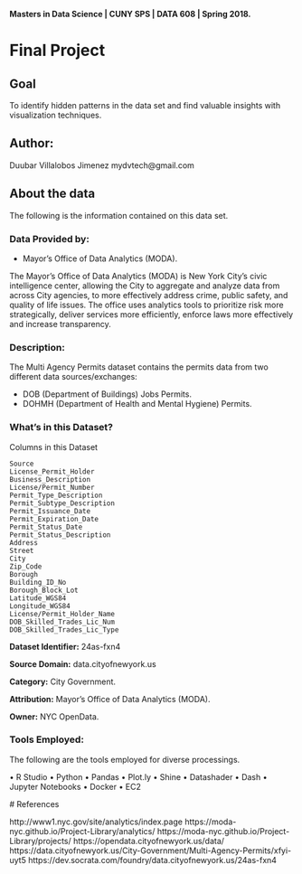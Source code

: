 **Masters in Data Science | CUNY SPS | DATA 608 | Spring 2018.**

# Final Project

## Goal

To identify hidden patterns in the data set and find valuable insights with visualization techniques.

## Author:
  Duubar Villalobos Jimenez mydvtech@gmail.com
  
## About the data

The following is the information contained on this data set.

### Data Provided by:

+ Mayor’s Office of Data Analytics (MODA).

The Mayor’s Office of Data Analytics (MODA) is New York City’s civic intelligence center, allowing the City to aggregate and analyze data from across City agencies, to more effectively address crime, public safety, and quality of life issues. The office uses analytics tools to prioritize risk more strategically, deliver services more efficiently, enforce laws more effectively and increase transparency.

### Description:

The Multi Agency Permits dataset contains the permits data from two different data sources/exchanges:

  + DOB (Department of Buildings) Jobs Permits.
  + DOHMH (Department of Health and Mental Hygiene) Permits.

### What’s in this Dataset?

Columns in this Dataset

    Source
    License_Permit_Holder
    Business_Description
    License/Permit_Number
    Permit_Type_Description
    Permit_Subtype_Description
    Permit_Issuance_Date
    Permit_Expiration_Date
    Permit_Status_Date
    Permit_Status_Description
    Address
    Street
    City
    Zip_Code
    Borough
    Building_ID_No
    Borough_Block_Lot
    Latitude_WGS84
    Longitude_WGS84
    License/Permit_Holder_Name
    DOB_Skilled_Trades_Lic_Num
    DOB_Skilled_Trades_Lic_Type

**Dataset Identifier:** 24as-fxn4

**Source Domain:** data.cityofnewyork.us

**Category:** City Government.

**Attribution:** Mayor’s Office of Data Analytics (MODA).

**Owner:** NYC OpenData.

### Tools Employed:

The following are the tools employed for diverse processings.

  • R Studio
  • Python
  • Pandas
  • Plot.ly
  • Shine
  • Datashader
  • Dash
  • Jupyter Notebooks
  • Docker
  • EC2
  
 # References
 
http://www1.nyc.gov/site/analytics/index.page
https://moda-nyc.github.io/Project-Library/analytics/
https://moda-nyc.github.io/Project-Library/projects/
https://opendata.cityofnewyork.us/data/
https://data.cityofnewyork.us/City-Government/Multi-Agency-Permits/xfyi-uyt5
https://dev.socrata.com/foundry/data.cityofnewyork.us/24as-fxn4
